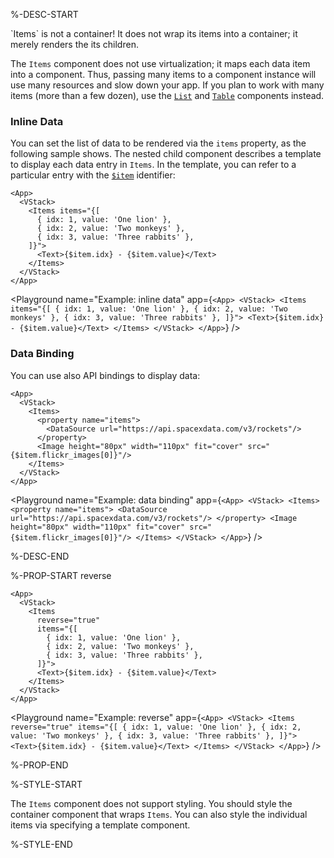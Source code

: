 %-DESC-START

<Callout type="info" emoji="📔">
`Items` is not a container! It does not wrap its items into a container; it merely renders the its children.
</Callout>

The `Items` component does not use virtualization; it maps each data item into a component.
Thus, passing many items to a component instance will use many resources and slow down your app.
If you plan to work with many items (more than a few dozen), use the [`List`](./List) and [`Table`](./Table) components instead.

### Inline Data

You can set the list of data to be rendered via the `items` property, as the following sample shows.
The nested child component describes a template to display each data entry in `Items`.
In the template, you can refer to a particular entry with the [`$item`](#&item) identifier:

```ueml copy {8}
<App>
  <VStack>
    <Items items="{[
      { idx: 1, value: 'One lion' },
      { idx: 2, value: 'Two monkeys' },
      { idx: 3, value: 'Three rabbits' },
    ]}">
      <Text>{$item.idx} - {$item.value}</Text>
    </Items>
  </VStack>
</App>
```

<Playground
  name="Example: inline data"
  app={`
    <App>
      <VStack>
        <Items items="{[
          { idx: 1, value: 'One lion' },
          { idx: 2, value: 'Two monkeys' },
          { idx: 3, value: 'Three rabbits' },
        ]}">
          <Text>{$item.idx} - {$item.value}</Text>
        </Items>
      </VStack>
    </App>
  `}
/>

### Data Binding

You can use also API bindings to display data:

```ueml copy {4-6}
<App>
  <VStack>
    <Items>
      <property name="items">
        <DataSource url="https://api.spacexdata.com/v3/rockets"/>
      </property>
      <Image height="80px" width="110px" fit="cover" src="{$item.flickr_images[0]}"/>
    </Items>
  </VStack>
</App>
```

<Playground
  name="Example: data binding"
  app={`
    <App>
      <VStack>
        <Items>
          <property name="items">
            <DataSource url="https://api.spacexdata.com/v3/rockets"/>
          </property>
          <Image height="80px" width="110px" fit="cover" src="{$item.flickr_images[0]}"/>
        </Items>
      </VStack>
    </App>
  `}
/>

%-DESC-END

%-PROP-START reverse

```ueml copy {4}
<App>
  <VStack>
    <Items
      reverse="true"
      items="{[
        { idx: 1, value: 'One lion' },
        { idx: 2, value: 'Two monkeys' },
        { idx: 3, value: 'Three rabbits' },
      ]}">
      <Text>{$item.idx} - {$item.value}</Text>
    </Items>
  </VStack>
</App>
```

<Playground
  name="Example: reverse"
  app={`
    <App>
      <VStack>
        <Items
          reverse="true"
          items="{[
            { idx: 1, value: 'One lion' },
            { idx: 2, value: 'Two monkeys' },
            { idx: 3, value: 'Three rabbits' },
          ]}">
          <Text>{$item.idx} - {$item.value}</Text>
        </Items>
      </VStack>
    </App>
  `}
/>

%-PROP-END

%-STYLE-START

The `Items` component does not support styling.
You should style the container component that wraps `Items`.
You can also style the individual items via specifying a template component.

%-STYLE-END
